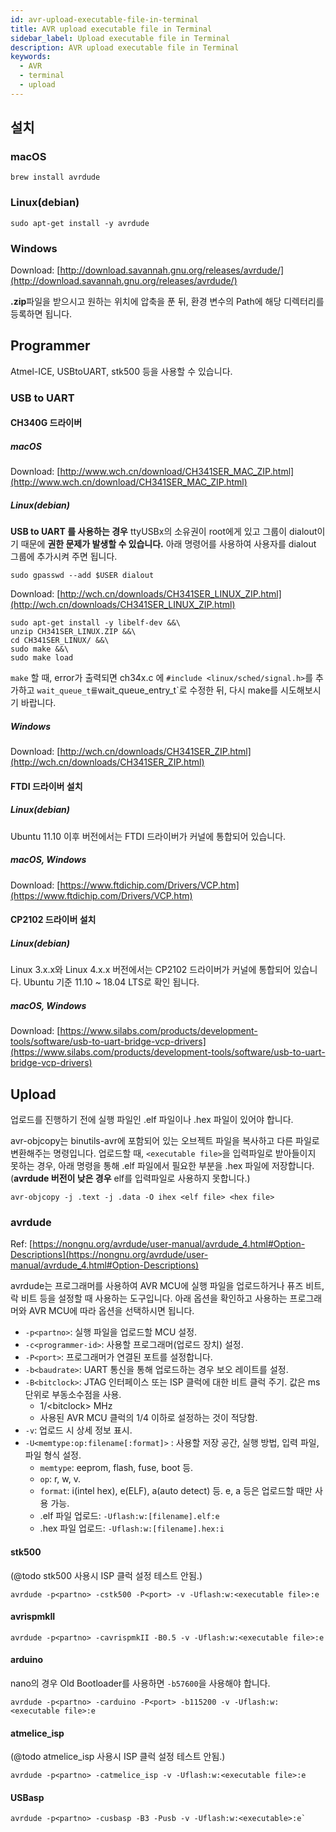 ```yaml
---
id: avr-upload-executable-file-in-terminal
title: AVR upload executable file in Terminal
sidebar_label: Upload executable file in Terminal
description: AVR upload executable file in Terminal
keywords:
  - AVR
  - terminal
  - upload
---
```


## 설치

### macOS

```shell
brew install avrdude
```

### Linux(debian)

```shell
sudo apt-get install -y avrdude
```

### Windows

Download: [http://download.savannah.gnu.org/releases/avrdude/](http://download.savannah.gnu.org/releases/avrdude/)

**.zip**파일을 받으시고 원하는 위치에 압축을 푼 뒤, 환경 변수의 Path에 해당 디렉터리를 등록하면 됩니다.

## Programmer

Atmel-ICE, USBtoUART, stk500 등을 사용할 수 있습니다.

### USB to UART

#### CH340G 드라이버

##### macOS

Download: [http://www.wch.cn/download/CH341SER_MAC_ZIP.html](http://www.wch.cn/download/CH341SER_MAC_ZIP.html)

##### Linux(debian)

**USB to UART 를 사용하는 경우** ttyUSBx의 소유권이 root에게 있고 그룹이 dialout이기 때문에 **권한 문제가 발생할 수 있습니다.** 아래 명령어를 사용하여 사용자를 dialout 그룹에 추가시켜 주면 됩니다.

```shell
sudo gpasswd --add $USER dialout
```

Download: [http://wch.cn/downloads/CH341SER_LINUX_ZIP.html](http://wch.cn/downloads/CH341SER_LINUX_ZIP.html)

```shell
sudo apt-get install -y libelf-dev &&\
unzip CH341SER_LINUX.ZIP &&\
cd CH341SER_LINUX/ &&\
sudo make &&\
sudo make load
```

`make` 할 때, error가 출력되면 ch34x.c 에 `#include <linux/sched/signal.h>`를 추가하고 `wait_queue_t를`wait_queue_entry_t`로 수정한 뒤, 다시 make를 시도해보시기 바랍니다.

##### Windows

Download: [http://wch.cn/downloads/CH341SER_ZIP.html](http://wch.cn/downloads/CH341SER_ZIP.html)

#### FTDI 드라이버 설치

##### Linux(debian)

Ubuntu 11.10 이후 버전에서는 FTDI 드라이버가 커널에 통합되어 있습니다.

##### macOS, Windows

Download: [https://www.ftdichip.com/Drivers/VCP.htm](https://www.ftdichip.com/Drivers/VCP.htm)

#### CP2102 드라이버 설치

##### Linux(debian)

Linux 3.x.x와 Linux 4.x.x 버전에서는 CP2102 드라이버가 커널에 통합되어 있습니다. Ubuntu 기준 11.10 ~ 18.04 LTS로 확인 됩니다.

##### macOS, Windows

Download: [https://www.silabs.com/products/development-tools/software/usb-to-uart-bridge-vcp-drivers](https://www.silabs.com/products/development-tools/software/usb-to-uart-bridge-vcp-drivers)

## Upload

업로드를 진행하기 전에 실행 파일인 .elf 파일이나 .hex 파일이 있어야 합니다.

avr-objcopy는 binutils-avr에 포함되어 있는 오브젝트 파일을 복사하고 다른 파일로 변환해주는 명령입니다. 업로드할 때, `<executable file>`을 입력파일로 받아들이지 못하는 경우, 아래 명령을 통해 .elf 파일에서 필요한 부분을 .hex 파일에 저장합니다.(**avrdude 버전이 낮은 경우** elf를 입력파일로 사용하지 못합니다.)

```shell
avr-objcopy -j .text -j .data -O ihex <elf file> <hex file>
```

### avrdude

Ref: [https://nongnu.org/avrdude/user-manual/avrdude_4.html#Option-Descriptions](https://nongnu.org/avrdude/user-manual/avrdude_4.html#Option-Descriptions)

avrdude는 프로그래머를 사용하여 AVR MCU에 실행 파일을 업로드하거나 퓨즈 비트, 락 비트 등을 설정할 때 사용하는 도구입니다. 아래 옵션을 확인하고 사용하는 프로그래머와 AVR MCU에 따라 옵션을 선택하시면 됩니다.

- `-p<partno>`: 실행 파일을 업로드할 MCU 설정.
- `-c<programmer-id>`: 사용할 프로그래머(업로드 장치) 설정.
- `-P<port>`: 프로그래머가 연결된 포트를 설정합니다.
- `-b<baudrate>`: UART 통신을 통해 업로드하는 경우 보오 레이트를 설정.
- `-B<bitclock>`: JTAG 인터페이스 또는 ISP 클럭에 대한 비트 클럭 주기. 값은 ms 단위로 부동소수점을 사용.
  - 1/<bitclock\> MHz
  - 사용된 AVR MCU 클럭의 1/4 이하로 설정하는 것이 적당함.
- `-v`: 업로드 시 상세 정보 표시.
- `-U<memtype:op:filename[:format]>` : 사용할 저장 공간, 실행 방법, 입력 파일, 파일 형식 설정.
  - `memtype`: eeprom, flash, fuse, boot 등.
  - `op`: r, w, v.
  - `format`: i(intel hex), e(ELF), a(auto detect) 등. e, a 등은 업로드할 때만 사용 가능.
  - .elf 파일 업로드: `-Uflash:w:[filename].elf:e`
  - .hex 파일 업로드: `-Uflash:w:[filename].hex:i`

#### stk500

(@todo stk500 사용시 ISP 클럭 설정 테스트 안됨.)

```shell
avrdude -p<partno> -cstk500 -P<port> -v -Uflash:w:<executable file>:e
```

#### avrispmkII

```shell
avrdude -p<partno> -cavrispmkII -B0.5 -v -Uflash:w:<executable file>:e
```

#### arduino

nano의 경우 Old Bootloader를 사용하면 `-b57600`을 사용해야 합니다.

```shell
avrdude -p<partno> -carduino -P<port> -b115200 -v -Uflash:w:<executable file>:e
```

#### atmelice_isp

(@todo atmelice_isp 사용시 ISP 클럭 설정 테스트 안됨.)

```shell
avrdude -p<partno> -catmelice_isp -v -Uflash:w:<executable file>:e
```

#### USBasp

```shell
avrdude -p<partno> -cusbasp -B3 -Pusb -v -Uflash:w:<executable>:e`
```
